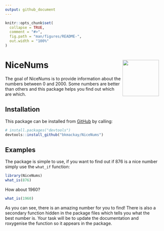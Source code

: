 ```yaml
---
output: github_document
---
```


<!-- README.md is generated from README.Rmd. Please edit that file -->

```r
knitr::opts_chunk$set(
  collapse = TRUE,
  comment = "#>",
  fig.path = "man/figures/README-",
  out.width = "100%"
)
```

# NiceNums <img src='man/figures/logo.png' align="right" height="119" />

<!-- badges: start -->
<!-- badges: end -->

The goal of NiceNums is to provide information about the numbers between 0 and 2000. Some numbers are better than others and this package helps you find out which are which.

## Installation


This package can be installed from [GitHub](https://github.com/) by calling:

``` r
# install.packages("devtools")
devtools::install_github("bkmackay/NiceNums")
```
## Examples

The package is simple to use, if you want to find out if 876 is a nice number simply use the `what_if` function:

```r
library(NiceNums)
what_is(876)
```

How about 1960?

```r
what_is(1960)
```

As you can see, there is an amazing number for you to find! There is also a secondary function hidden in the package files which tells you what the best number is. Your task will be to update the documentation and roxygenise the function so it appears in the package.




